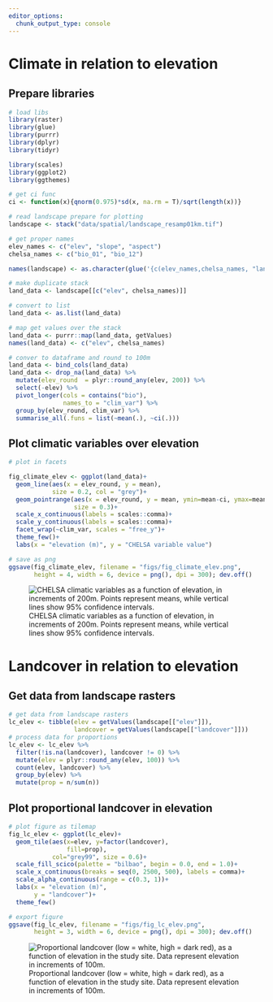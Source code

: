 ```yaml
---
editor_options: 
  chunk_output_type: console
---
```


# Climate in relation to elevation

## Prepare libraries

```r
# load libs
library(raster)
library(glue)
library(purrr)
library(dplyr)
library(tidyr)

library(scales)
library(ggplot2)
library(ggthemes)

# get ci func
ci <- function(x){qnorm(0.975)*sd(x, na.rm = T)/sqrt(length(x))}
```


```r
# read landscape prepare for plotting
landscape <- stack("data/spatial/landscape_resamp01km.tif")

# get proper names
elev_names <- c("elev", "slope", "aspect")
chelsa_names <- c("bio_01", "bio_12")

names(landscape) <- as.character(glue('{c(elev_names,chelsa_names, "landcover")}'))
```

```r
# make duplicate stack
land_data <- landscape[[c("elev", chelsa_names)]]

# convert to list
land_data <- as.list(land_data)

# map get values over the stack
land_data <- purrr::map(land_data, getValues)
names(land_data) <- c("elev", chelsa_names)

# conver to dataframe and round to 100m
land_data <- bind_cols(land_data)
land_data <- drop_na(land_data) %>% 
  mutate(elev_round  = plyr::round_any(elev, 200)) %>% 
  select(-elev) %>% 
  pivot_longer(cols = contains("bio"),
               names_to = "clim_var") %>% 
  group_by(elev_round, clim_var) %>% 
  summarise_all(.funs = list(~mean(.), ~ci(.)))
```

## Plot climatic variables over elevation

```r
# plot in facets

fig_climate_elev <- ggplot(land_data)+
  geom_line(aes(x = elev_round, y = mean),
            size = 0.2, col = "grey")+
  geom_pointrange(aes(x = elev_round, y = mean, ymin=mean-ci, ymax=mean+ci),
                  size = 0.3)+
  scale_x_continuous(labels = scales::comma)+
  scale_y_continuous(labels = scales::comma)+
  facet_wrap(~clim_var, scales = "free_y")+
  theme_few()+
  labs(x = "elevation (m)", y = "CHELSA variable value")

# save as png
ggsave(fig_climate_elev, filename = "figs/fig_climate_elev.png", 
       height = 4, width = 6, device = png(), dpi = 300); dev.off()
```

![CHELSA climatic variables as a function of elevation, in increments of 200m. Points represent means, while vertical lines show 95% confidence intervals.]("figs/fig_climate_elev.png")

# Landcover in relation to elevation

## Get data from landscape rasters

```r
# get data from landscape rasters
lc_elev <- tibble(elev = getValues(landscape[["elev"]]),
                  landcover = getValues(landscape[["landcover"]]))
# process data for proportions
lc_elev <- lc_elev %>% 
  filter(!is.na(landcover), landcover != 0) %>% 
  mutate(elev = plyr::round_any(elev, 100)) %>% 
  count(elev, landcover) %>%
  group_by(elev) %>% 
  mutate(prop = n/sum(n))
```

## Plot proportional landcover in elevation

```r
# plot figure as tilemap
fig_lc_elev <- ggplot(lc_elev)+
  geom_tile(aes(x=elev, y=factor(landcover), 
                fill=prop), 
            col="grey99", size = 0.6)+
  scale_fill_scico(palette = "bilbao", begin = 0.0, end = 1.0)+
  scale_x_continuous(breaks = seq(0, 2500, 500), labels = comma)+
  scale_alpha_continuous(range = c(0.3, 1))+
  labs(x = "elevation (m)", 
       y = "landcover")+
  theme_few()

# export figure
ggsave(fig_lc_elev, filename = "figs/fig_lc_elev.png", 
       height = 3, width = 6, device = png(), dpi = 300); dev.off()
```

![Proportional landcover (low = white, high = dark red), as a function of elevation in the study site. Data represent elevation in increments of 100m.](figs/fig_lc_elev.png)
